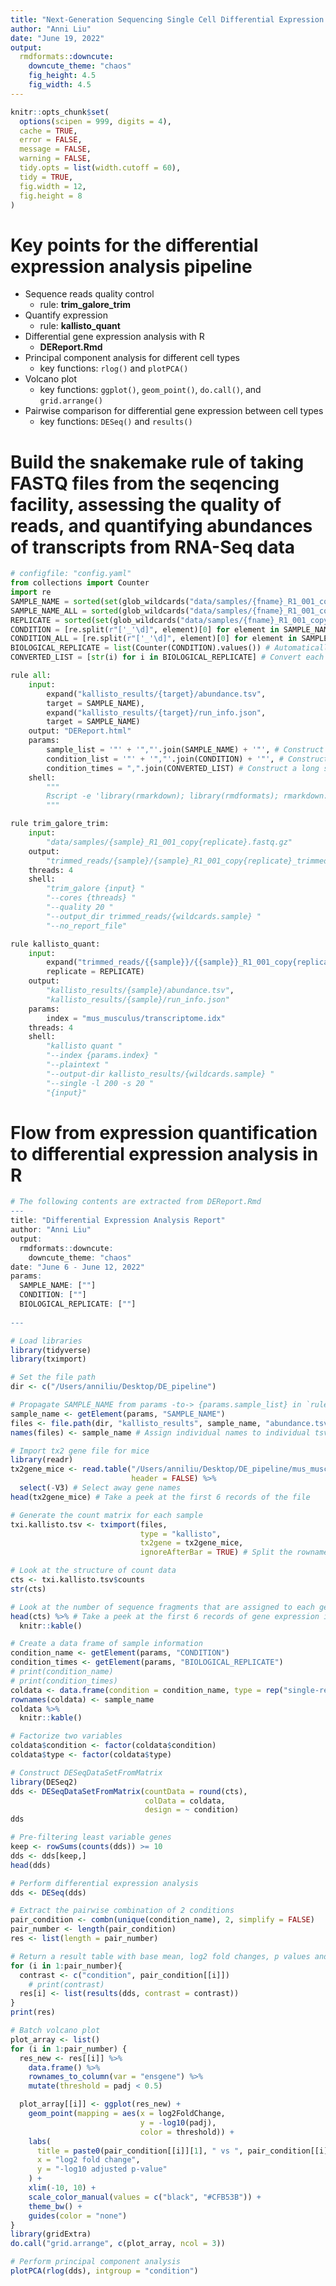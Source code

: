 ```yaml
---
title: "Next-Generation Sequencing Single Cell Differential Expression Analysis Pipeline"
author: "Anni Liu"
date: "June 19, 2022"
output: 
  rmdformats::downcute:
    downcute_theme: "chaos"
    fig_height: 4.5
    fig_width: 4.5
---
```


```r
knitr::opts_chunk$set(
  options(scipen = 999, digits = 4),
  cache = TRUE,
  error = FALSE,
  message = FALSE,
  warning = FALSE,
  tidy.opts = list(width.cutoff = 60),
  tidy = TRUE,
  fig.width = 12,
  fig.height = 8
)
```


# Key points for the differential expression analysis pipeline

-   Sequence reads quality control
      + rule: **trim_galore_trim**
-   Quantify expression 
      + rule: **kallisto_quant**
-   Differential gene expression analysis with R 
      + **DEReport.Rmd**
  * Principal component analysis for different cell types
      + key functions: `rlog()` and `plotPCA()`
  * Volcano plot
      + key functions: `ggplot()`, `geom_point()`, `do.call()`, and `grid.arrange()`
  * Pairwise comparison for differential gene expression between cell types
      + key functions: `DESeq()` and `results()`

# Build the snakemake rule of taking FASTQ files from the seqencing facility, assessing the quality of reads, and quantifying abundances of transcripts from RNA-Seq data
```python
# configfile: "config.yaml"
from collections import Counter
import re
SAMPLE_NAME = sorted(set(glob_wildcards("data/samples/{fname}_R1_001_copy{replicate}.fastq.gz").fname)) # Automatically detect the sorted unique sample names
SAMPLE_NAME_ALL = sorted(glob_wildcards("data/samples/{fname}_R1_001_copy{replicate}.fastq.gz").fname) # Automatically detect the sorted sample names
REPLICATE = sorted(set(glob_wildcards("data/samples/{fname}_R1_001_copy{replicate}.fastq.gz").replicate)) # Considering the user may have different numbers of technical replicates for each sample
CONDITION = [re.split(r"['_'\d]", element)[0] for element in SAMPLE_NAME] # Automatically detect the sorted conditions
CONDITION_ALL = [re.split(r"['_'\d]", element)[0] for element in SAMPLE_NAME_ALL] # Automatically detect the sorted conditions
BIOLOGICAL_REPLICATE = list(Counter(CONDITION).values()) # Automatically detect the number of conditions (i.e., the number of Bmem)
CONVERTED_LIST = [str(i) for i in BIOLOGICAL_REPLICATE] # Convert each integer element in a list into a string

rule all:
    input:
        expand("kallisto_results/{target}/abundance.tsv",
        target = SAMPLE_NAME),
        expand("kallisto_results/{target}/run_info.json",
        target = SAMPLE_NAME)
    output: "DEReport.html"
    params:
        sample_list = '"' + '","'.join(SAMPLE_NAME) + '"', # Construct a long string containing each individual sample name separated by comma, with the initial and ending double quotes
        condition_list = '"' + '","'.join(CONDITION) + '"', # Construct a long string containing each individual condition name corresponding to each individual sample name separated by comma, with the initial and ending double quotes
        condition_times = ",".join(CONVERTED_LIST) # Construct a long string containing the frequency of each condition separated by comma
    shell:
        """
        Rscript -e 'library(rmarkdown); library(rmdformats); rmarkdown::render(input = "DEReport.Rmd", params = list("SAMPLE_NAME" = c({params.sample_list}), "CONDITION" = c({params.condition_list}), "BIOLOGICAL_REPLICATE" = c({params.condition_times})), output_format = "all", output_file = "{output}")'
        """

rule trim_galore_trim:
    input:
        "data/samples/{sample}_R1_001_copy{replicate}.fastq.gz"
    output:
        "trimmed_reads/{sample}/{sample}_R1_001_copy{replicate}_trimmed.fq.gz"
    threads: 4
    shell:
        "trim_galore {input} "
        "--cores {threads} "
        "--quality 20 "
        "--output_dir trimmed_reads/{wildcards.sample} "
        "--no_report_file"

rule kallisto_quant:
    input:
        expand("trimmed_reads/{{sample}}/{{sample}}_R1_001_copy{replicate}_trimmed.fq.gz",
        replicate = REPLICATE)
    output:
        "kallisto_results/{sample}/abundance.tsv",
        "kallisto_results/{sample}/run_info.json"
    params:
        index = "mus_musculus/transcriptome.idx"
    threads: 4
    shell:
        "kallisto quant "
        "--index {params.index} "
        "--plaintext "
        "--output-dir kallisto_results/{wildcards.sample} "
        "--single -l 200 -s 20 "
        "{input}"
```


# Flow from expression quantification to differential expression analysis in R
```r

# The following contents are extracted from DEReport.Rmd
---
title: "Differential Expression Analysis Report"
author: "Anni Liu"
output: 
  rmdformats::downcute:
    downcute_theme: "chaos"
date: "June 6 - June 12, 2022"
params:
  SAMPLE_NAME: [""]
  CONDITION: [""]
  BIOLOGICAL_REPLICATE: [""]
  
---

# Load libraries
library(tidyverse)
library(tximport)

# Set the file path
dir <- c("/Users/anniliu/Desktop/DE_pipeline")

# Propagate SAMPLE_NAME from params -to-> {params.sample_list} in `rule all` -to-> YAML in head of rmarkdown -to-> here: getElement(params, "SAMPLE_NAME")
sample_name <- getElement(params, "SAMPLE_NAME")
files <- file.path(dir, "kallisto_results", sample_name, "abundance.tsv")
names(files) <- sample_name # Assign individual names to individual tsv file path

# Import tx2 gene file for mice
library(readr)
tx2gene_mice <- read.table("/Users/anniliu/Desktop/DE_pipeline/mus_musculus/transcripts_to_genes.txt",
                           header = FALSE) %>%
  select(-V3) # Select away gene names
head(tx2gene_mice) # Take a peek at the first 6 records of the file

# Generate the count matrix for each sample
txi.kallisto.tsv <- tximport(files, 
                             type = "kallisto", 
                             tx2gene = tx2gene_mice, 
                             ignoreAfterBar = TRUE) # Split the rownames at the first bar “|”, and only includes the first “ENST” identifier.

# Look at the structure of count data
cts <- txi.kallisto.tsv$counts
str(cts)

# Look at the number of sequence fragments that are assigned to each gene
head(cts) %>% # Take a peek at the first 6 records of gene expression in raw counts
  knitr::kable()

# Create a data frame of sample information
condition_name <- getElement(params, "CONDITION")
condition_times <- getElement(params, "BIOLOGICAL_REPLICATE")
# print(condition_name)
# print(condition_times)
coldata <- data.frame(condition = condition_name, type = rep("single-read"))
rownames(coldata) <- sample_name
coldata %>%
  knitr::kable()

# Factorize two variables
coldata$condition <- factor(coldata$condition)
coldata$type <- factor(coldata$type)

# Construct DESeqDataSetFromMatrix
library(DESeq2)
dds <- DESeqDataSetFromMatrix(countData = round(cts),
                              colData = coldata,
                              design = ~ condition)
dds

# Pre-filtering least variable genes
keep <- rowSums(counts(dds)) >= 10
dds <- dds[keep,]
head(dds)

# Perform differential expression analysis
dds <- DESeq(dds)

# Extract the pairwise combination of 2 conditions
pair_condition <- combn(unique(condition_name), 2, simplify = FALSE)
pair_number <- length(pair_condition)
res <- list(length = pair_number)

# Return a result table with base mean, log2 fold changes, p values and adjusted p values for each pairwise comparison of 2 conditions
for (i in 1:pair_number){
  contrast <- c("condition", pair_condition[[i]])
    # print(contrast)
  res[i] <- list(results(dds, contrast = contrast))
}
print(res)

# Batch volcano plot
plot_array <- list()
for (i in 1:pair_number) {
  res_new <- res[[i]] %>%
    data.frame() %>%
    rownames_to_column(var = "ensgene") %>%
    mutate(threshold = padj < 0.5)

  plot_array[[i]] <- ggplot(res_new) +
    geom_point(mapping = aes(x = log2FoldChange,
                             y = -log10(padj),
                             color = threshold)) +
    labs(
      title = paste0(pair_condition[[i]][1], " vs ", pair_condition[[i]][2]),
      x = "log2 fold change",
      y = "-log10 adjusted p-value"
    ) +
    xlim(-10, 10) + 
    scale_color_manual(values = c("black", "#CFB53B")) +
    theme_bw() +
    guides(color = "none")
}
library(gridExtra)
do.call("grid.arrange", c(plot_array, ncol = 3))

# Perform principal component analysis
plotPCA(rlog(dds), intgroup = "condition")
```

